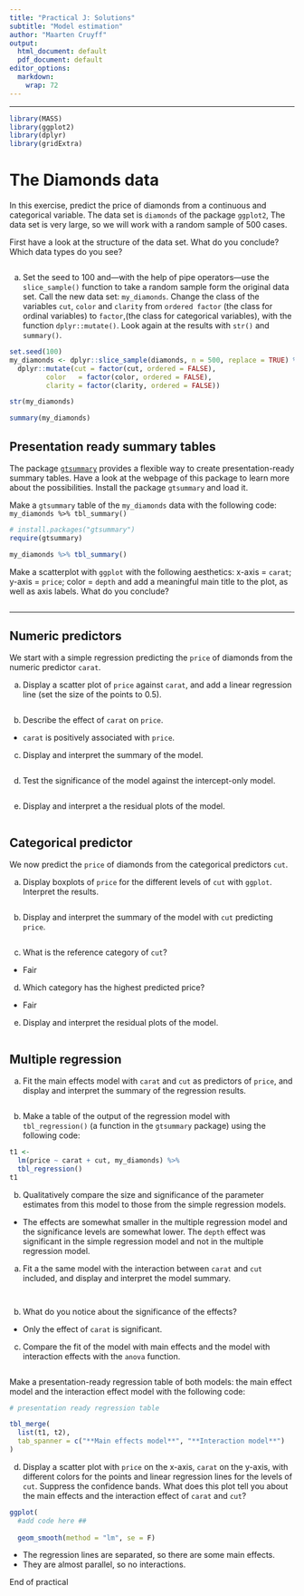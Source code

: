 ```yaml
---
title: "Practical J: Solutions"
subtitle: "Model estimation"
author: "Maarten Cruyff"
output:
  html_document: default
  pdf_document: default
editor_options: 
  markdown: 
    wrap: 72
---
```


------------------------------------------------------------------------



```r
library(MASS)
library(ggplot2)
library(dplyr)
library(gridExtra)
```


# The Diamonds data

In this exercise,  predict the price of diamonds from 
a continuous and categorical variable. The data set is `diamonds` 
of the package `ggplot2`, The data set is very large, so we will work with
a random sample of 500 cases.

First have a look at the structure of the data set. What do you conclude? Which data types do you see?
```r

```

a.  Set the seed to 100 and---with the help of pipe operators---use the
    `slice_sample()` function to take a random sample form the original data set. 
    Call the new data set: `my_diamonds`. 
    Change the class of the variables `cut`, `color` and `clarity` from `ordered factor` (the class for
    ordinal variables) to `factor`,(the class for categorical variables), with the function `dplyr::mutate()`. 
    Look again at the results with `str()` and `summary()`.


```r
set.seed(100)
my_diamonds <- dplyr::slice_sample(diamonds, n = 500, replace = TRUE) %>% 
  dplyr::mutate(cut = factor(cut, ordered = FALSE),
         color   = factor(color, ordered = FALSE),
         clarity = factor(clarity, ordered = FALSE))

str(my_diamonds)
```


```r
summary(my_diamonds)
```

## Presentation ready summary tables
The package [`gtsummary`](https://www.danieldsjoberg.com/gtsummary/) provides a flexible way to create presentation-ready summary tables. Have a look at the webpage of this package to learn more about the possibilities.
Install the package `gtsummary` and load it. 

Make a `gtsummary` table of the `my_diamonds` data with the following code: `my_diamonds %>% tbl_summary()`

```r
# install.packages("gtsummary")
require(gtsummary)

my_diamonds %>% tbl_summary()
```

Make a scatterplot with `ggplot` with the following aesthetics: x-axis = `carat`; y-axis = `price`; color =
`depth` and add a meaningful main title to the plot, as well as axis labels. What do you conclude?


```r

```

------------------------------------------------------------------------

## Numeric predictors

We start with a simple regression predicting the `price` of diamonds from the numeric
predictor `carat`.

a.  Display a scatter plot of `price` against `carat`, and add a linear
    regression line (set the size of the points to 0.5).

```r

```

b.  Describe the effect of `carat` on `price`.

   - `carat` is positively associated with `price`.


c.  Display and interpret the summary of the model.

```r

```


d.  Test the significance of the model against the intercept-only model.

```r

```

e.  Display and interpret a the residual plots of the model.

```r

```

## Categorical predictor

We now predict the `price` of diamonds from the categorical
predictors `cut`.

a.  Display boxplots of `price` for the different
    levels of `cut` with `ggplot`. Interpret the results.

```r

```

b.  Display and interpret the summary of the model with `cut` predicting
    `price`.

```r

```

c.  What is the reference category of `cut`?

   - Fair


d.  Which category has the highest predicted price?

   - Fair


e.  Display and interpret the residual plots of the model.

```r

```


## Multiple regression

a.  Fit the main effects model with `carat` and `cut` as predictors of `price`, and display and interpret the summary of the regression results. 


```r

```

b. Make a table of the output of the regression model with `tbl_regression()` (a function in the `gtsummary` package) using the following code:
```r
t1 <-
  lm(price ~ carat + cut, my_diamonds) %>% 
  tbl_regression()
t1
```


b.  Qualitatively compare the size and significance of the parameter
    estimates from this model to those from the simple regression
    models.


   - The effects are somewhat smaller in the multiple regression model and the 
     significance levels are somewhat lower. The `depth` effect was significant 
     in the simple regression model and not in the multiple regression model.



a.  Fit a the same model with the interaction between `carat` and `cut` included, and display and interpret the model
    summary.

```r

```

```r

```

b.  What do you notice about the significance of the effects?

   - Only the effect of `carat` is significant.

c. Compare the fit of the model with main effects and the model with interaction effects with the `anova` function.
```r

```
Make a presentation-ready regression table of both models: the main effect model and the interaction effect model with the following code:

```r
# presentation ready regression table

tbl_merge(
  list(t1, t2),
  tab_spanner = c("**Main effects model**", "**Interaction model**")
)
```


d.  Display a scatter plot with `price` on the x-axis, `carat` on the y-axis, with
different colors for the points and linear regression lines for the levels of `cut`.
Suppress the confidence bands. What does this plot tell you about the main effects 
and the interaction effect of `carat` and `cut`?

```r
ggplot(
  #add code here ##
  
  geom_smooth(method = "lm", se = F)
```

   - The regression lines are separated, so there are some main effects.
   - They are almost parallel, so no interactions.


End of practical
